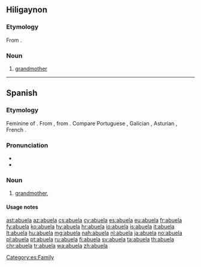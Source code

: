 ==Hiligaynon==

===Etymology===
From {{etyl|es|hil}} {{term|abuela|lang=es}}.

===Noun===
{{hil-noun|abuéla}}

#[[grandmother]]
----
==Spanish==

===Etymology===
Feminine of {{m|es|abuelo}}. From {{etyl|VL.|es}} {{m|es|*aviōla}}, from {{etyl|la|es}} {{m|la|avia}}. Compare Portuguese {{m|pt|avó}}, Galician {{m|gl|avoa}}, Asturian {{m|ast|güela}}, French {{m|fr|aïeule}}.

===Pronunciation===
* {{IPA|/a.ˈbue.la/|lang=es}}
* {{rhymes|uela|lang=es}}

===Noun===
{{es-noun|f|m=abuelo}}

# [[grandmother]], {{feminine of|abuelo|lang=es}}

====Usage notes====
{{es-note-noun-mf|abuelo}}

[[Category:es:Family]]

[[ast:abuela]]
[[az:abuela]]
[[cs:abuela]]
[[cy:abuela]]
[[es:abuela]]
[[eu:abuela]]
[[fr:abuela]]
[[fy:abuela]]
[[ko:abuela]]
[[hy:abuela]]
[[hr:abuela]]
[[io:abuela]]
[[is:abuela]]
[[it:abuela]]
[[lt:abuela]]
[[hu:abuela]]
[[mg:abuela]]
[[nah:abuela]]
[[nl:abuela]]
[[ja:abuela]]
[[no:abuela]]
[[pl:abuela]]
[[pt:abuela]]
[[ru:abuela]]
[[fi:abuela]]
[[sv:abuela]]
[[ta:abuela]]
[[th:abuela]]
[[chr:abuela]]
[[tr:abuela]]
[[wa:abuela]]
[[zh:abuela]]
